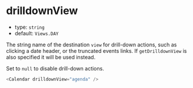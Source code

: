 
# drilldownView

- type: `string`
- default: `Views.DAY`

The string name of the destination `view` for drill-down actions, such as clicking a date header, or the truncated events links. If `getDrilldownView` is also specified it will be used instead.

Set to `null` to disable drill-down actions.

```js
<Calendar drilldownView="agenda" />
```

<Canvas>
  <Story id="props--drilldown-view" />
</Canvas>
